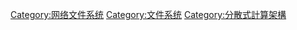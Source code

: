 {{cat main|分散式檔案系統}}
[[Category:网络文件系统|Category:网络文件系统]]
[[Category:文件系统|Category:文件系统]]
[[Category:分散式計算架構|Category:分散式計算架構]]